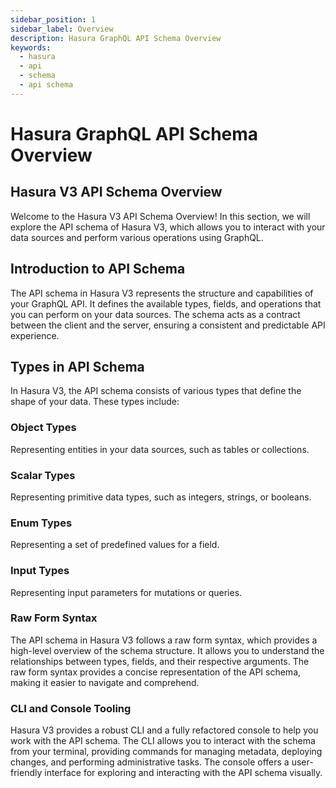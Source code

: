 ```yaml
---
sidebar_position: 1
sidebar_label: Overview
description: Hasura GraphQL API Schema Overview
keywords:
  - hasura
  - api
  - schema
  - api schema
---
```


# Hasura GraphQL API Schema Overview

## Hasura V3 API Schema Overview
Welcome to the Hasura V3 API Schema Overview! In this section, we will explore the API schema of Hasura V3, which allows you to interact with your data sources and perform various operations using GraphQL.

## Introduction to API Schema
The API schema in Hasura V3 represents the structure and capabilities of your GraphQL API. It defines the available types, fields, and operations that you can perform on your data sources. The schema acts as a contract between the client and the server, ensuring a consistent and predictable API experience.

## Types in API Schema
In Hasura V3, the API schema consists of various types that define the shape of your data. These types include:

### Object Types
Representing entities in your data sources, such as tables or collections.

### Scalar Types
Representing primitive data types, such as integers, strings, or booleans.

### Enum Types
Representing a set of predefined values for a field.

### Input Types
Representing input parameters for mutations or queries.

### Raw Form Syntax
The API schema in Hasura V3 follows a raw form syntax, which provides a high-level overview of the schema structure. It allows you to understand the relationships between types, fields, and their respective arguments. The raw form syntax provides a concise representation of the API schema, making it easier to navigate and comprehend.

### CLI and Console Tooling
Hasura V3 provides a robust CLI and a fully refactored console to help you work with the API schema. The CLI allows you to interact with the schema from your terminal, providing commands for managing metadata, deploying changes, and performing administrative tasks. The console offers a user-friendly interface for exploring and interacting with the API schema visually.